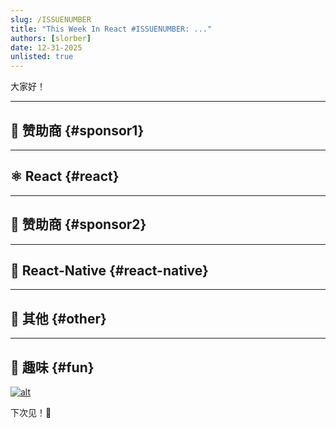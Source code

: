 ```yaml
---
slug: /ISSUENUMBER
title: "This Week In React #ISSUENUMBER: ..."
authors: [slorber]
date: 12-31-2025
unlisted: true
---
```


大家好！

<Todo />

<!-- truncate -->


<Support />

---

## 💸 赞助商 {#sponsor1}

<Todo />

---

## ⚛️ React {#react}

<Todo />

<SubscribeFormEmbed placement="middle" />

---

## 💸 赞助商 {#sponsor2}

<Todo />

---

## 📱 React-Native {#react-native}

<Todo />

---

## 🔀 其他 {#other}

<Todo />

---

## 🤭 趣味 {#fun}

<Todo />

[![alt](/emails/issues/215/meme.jpg)](https://twitter.com/TODOTODOTODOTODOTODOTODOTODOTODOTODOTODO)

下次见！👋
